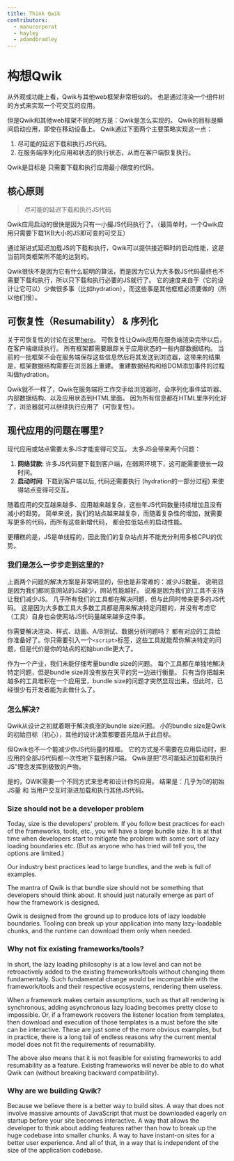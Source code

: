 ```yaml
---
title: Think Qwik
contributors:
  - manucorporat
  - hayley
  - adamdbradley
---
```


# 构想Qwik

从外观或功能上看，Qwik与其他web框架非常相似的。
也是通过渲染一个组件树的方式来实现一个可交互的应用。

但是Qwik和其他web框架不同的地方是：Qwik是怎么实现的。
Qwik的目标是瞬间启动应用，即使在移动设备上。
Qwik通过下面两个主要策略实现这一点：

1. 尽可能的延迟下载和执行JS代码。
2. 在服务端序列化应用和状态的执行状态，从而在客户端恢复执行。

Qwik是目标是 只需要下载和执行应用最小限度的代码。

## 核心原则

> 尽可能的延迟下载和执行JS代码

Qwik应用启动的很快是因为只有一小撮JS代码执行了。（最简单时，一个Qwik应用只需要下载1KB大小的JS即可变的可交互）

通过渐进式延迟加载JS的下载和执行，Qwik可以提供接近瞬时的启动性能，这是当前同类框架所不能的达到的。

Qwik很快不是因为它有什么聪明的算法，而是因为它认为大多数JS代码最终也不需要下载和执行，所以只下载和执行必要的JS就行了。
它的速度来自于（它的设计让它可以）少做很多事（比如hydration），而这些事是其他框框必须要做的（所以他们慢）。

## 可恢复性（Resumability） & 序列化

关于可恢复性的讨论在这里[here](../concepts/resumable/index.mdx)。
可恢复性让Qwik应用在服务端渲染完毕以后，在客户端继续执行。
所有框架都需要跟踪关于应用状态的一些内部数据结构。
当前的一批框架不会在服务端保存这些信息然后将其发送到浏览器，这带来的结果是，框架数据结构需要在浏览器上重建。
重建数据结构和给DOM添加事件的过程叫做hydration。

Qwik就不一样了，Qwik在服务端将工作交手给浏览器时，会序列化事件监听器、内部数据结构、以及应用状态到HTML里面。
因为所有信息都在HTML里序列化好了，浏览器就可以继续执行应用了（可恢复性）。


## 现代应用的问题在哪里?

现代应用或站点需要太多JS才能变得可交互。
太多JS会带来两个问题：

1. **网络贷款**: 许多JS代码要下载到客户端，在弱网环境下，这可能需要很长一段时间。
2. **启动时间**: 下载到客户端以后, 代码还需要执行 (hydration的一部分过程) 来使得站点变得可交互。

随着应用的交互越来越多、应用越来越复杂，这些年JS代码数量持续增加且没有减小的趋势。
简单来说，我们的站点越来越复杂，而随着复杂性的增加，就需要写更多的代码，而所有这些新增代码，
都会拉低站点的启动性能。

更糟糕的是，JS是单线程的，因此我们的复杂站点并不能充分利用多核CPU的优势。

### 我们是怎么一步步走到这里的?

上面两个问题的解决方案是非常明显的，但也是非常难的：减少JS数量。
说明显是因为我们都同意网站的JS越少，网站性能越好。
说难是因为我们的工具不支持让我们减少JS。
几乎所有我们的工具都在解决问题，但与此同时带来更多的JS代码。
这是因为大多数工具大多数工具都是用来解决特定问题的，并没有考虑它（工具）自身也会使网站JS代码量越来越多这件事。

你需要解决渲染、样式、动画、A/B测试、数据分析问题吗？
都有对应的工具给你准备好了。你只需要引入一个`<script>`标签，这些工具就能帮你解决特定的问题，但是代价是你的站点的初始bundle更大了。

作为一个产业，我们未能仔细考量bundle size的问题。
每个工具都在单独地解决特定问题，但是bundle size并没有放在天平的另一边进行衡量。
只有当你把越来越多的工具堆积在一个应用里，bundle size的问题才突然显现出来，但此时，已经很少有开发者能为此做什么了。

### 怎么解决?

Qwik从设计之初就着眼于解决疯涨的bundle size问题。
小的bundle size是Qwik的初始目标（初心），其他的设计决策都要首先屈从于此目标。

但Qwik也不一个能减少你JS代码量的框框。
它的方式是不需要在应用启动时，把应用的全部JS代码都一次性地下载到客户端。
Qwik是把"尽可能延迟加载和执行JS"理念发挥到极致的产物。

是的，QWIK需要一个不同方式来思考和设计你的应用。
结果是：几乎为0的初始JS量 和 当用户交互时渐进加载和执行其他JS代码。

### Size should not be a developer problem

Today, size is the developers' problem. If you follow best practices for each of the frameworks, tools, etc., you will have a large bundle size. It is at that time when developers start to mitigate the problem with some sort of lazy loading boundaries etc. (But as anyone who has tried will tell you, the options are limited.)

Our industry best practices lead to large bundles, and the web is full of examples.

The mantra of Qwik is that bundle size should not be something that developers should think about. It should just naturally emerge as part of how the framework is designed.

Qwik is designed from the ground up to produce lots of lazy loadable boundaries. Tooling can break up your application into many lazy-loadable chunks, and the runtime can download them only when needed.

### Why not fix existing frameworks/tools?

In short, the lazy loading philosophy is at a low level and can not be retroactively added to the existing frameworks/tools without changing them fundamentally. Such fundamental change would be incompatible with the framework/tools and their respective ecosystems, rendering them useless.

When a framework makes certain assumptions, such as that all rendering is synchronous, adding asynchronous lazy loading becomes pretty close to impossible. Or, if a framework recovers the listener location from templates, then download and execution of those templates is a must before the site can be interactive. These are just some of the more obvious examples, but in practice, there is a long tail of endless reasons why the current mental model does not fit the requirements of resumability.

The above also means that it is not feasible for existing frameworks to add resumability as a feature. Existing frameworks will never be able to do what Qwik can (without breaking backward compatibility).

### Why are we building Qwik?

Because we believe there is a better way to build sites. A way that does not involve massive amounts of JavaScript that must be downloaded eagerly on startup before your site becomes interactive. A way that allows the developer to think about adding features rather than how to break up the huge codebase into smaller chunks. A way to have instant-on sites for a better user experience. And all of that, in a way that is independent of the size of the application codebase.
